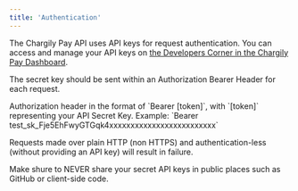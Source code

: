 ```yaml
---
title: 'Authentication'
---
```


The Chargily Pay API uses API keys for request authentication. You can access and manage your API keys on [the Developers Corner in the Chargily Pay Dashboard](https://pay.chargily.io/dashboard/developers-corner "the Developers Corner in the Chargily Pay Dashboard").

The secret key should be sent within an Authorization Bearer Header for each request.

<ParamField header="Authorization" type="string" required>
  Authorization header in the format of `Bearer [token]`, with `[token]` representing your API Secret Key.  
  Example: `Bearer test_sk_Fje5EhFwyGTGqk4xxxxxxxxxxxxxxxxxxxxxxxxx`
</ParamField>

<Note>Requests made over plain HTTP (non HTTPS) and authentication-less (without providing an API key) will result in failure.</Note>

<Warning>Make shure to NEVER share your secret API keys in public places such as GitHub or client-side code.</Warning>